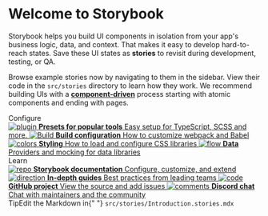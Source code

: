 
<Meta title="Example/Introduction" />
 
<style>{`
  .subheading {
    --mediumdark: '#999999';
    font-weight: 900;
    font-size: 13px;
    color: #999;
    letter-spacing: 6px;
    line-height: 24px;
    text-transform: uppercase;
    margin-bottom: 12px;
    margin-top: 40px;
  }

.link-list {
display: grid;
grid-template-columns: 1fr;
grid-template-rows: 1fr 1fr;
row-gap: 10px;
}

@media (min-width: 620px) {
.link-list {
row-gap: 20px;
column-gap: 20px;
grid-template-columns: 1fr 1fr;
}
}

@media all and (-ms-high-contrast:none) {
.link-list {
display: -ms-grid;
-ms-grid-columns: 1fr 1fr;
-ms-grid-rows: 1fr 1fr;
}
}

.link-item {
display: block;
padding: 20px 30px 20px 15px;
border: 1px solid #00000010;
border-radius: 5px;
transition: background 150ms ease-out, border 150ms ease-out, transform 150ms ease-out;
color: #333333;
display: flex;
align-items: flex-start;
}

.link-item:hover {
border-color: #1EA7FD50;
transform: translate3d(0, -3px, 0);
box-shadow: rgba(0, 0, 0, 0.08) 0 3px 10px 0;
}

.link-item:active {
border-color: #1EA7FD;
transform: translate3d(0, 0, 0);
}

.link-item strong {
font-weight: 700;
display: block;
margin-bottom: 2px;
}

.link-item img {
height: 40px;
width: 40px;
margin-right: 15px;
flex: none;
}

.link-item span {
font-size: 14px;
line-height: 20px;
}

.tip {
display: inline-block;
border-radius: 1em;
font-size: 11px;
line-height: 12px;
font-weight: 700;
background: #E7FDD8;
color: #66BF3C;
padding: 4px 12px;
margin-right: 10px;
vertical-align: top;
}

.tip-wrapper {
font-size: 13px;
line-height: 20px;
margin-top: 40px;
margin-bottom: 40px;
}

.tip-wrapper code {
font-size: 12px;
display: inline-block;
}

`}</style>

# Welcome to Storybook

Storybook helps you build UI components in isolation from your app's business logic, data, and context.
That makes it easy to develop hard-to-reach states. Save these UI states as **stories** to revisit during development, testing, or QA.

Browse example stories now by navigating to them in the sidebar.
View their code in the `src/stories` directory to learn how they work.
We recommend building UIs with a [**component-driven**](https://componentdriven.org) process starting with atomic components and ending with pages.

<div className="subheading">Configure</div>

<div className="link-list">
  <a
    className="link-item"
    href="https://storybook.js.org/docs/react/addons/addon-types"
    target="_blank"
  >
    <img src={Plugin} alt="plugin" />
    <span>
      <strong>Presets for popular tools</strong>
      Easy setup for TypeScript, SCSS and more.
    </span>
  </a>
  <a
    className="link-item"
    href="https://storybook.js.org/docs/react/configure/webpack"
    target="_blank"
  >
    <img src={StackAlt} alt="Build" />
    <span>
      <strong>Build configuration</strong>
      How to customize webpack and Babel
    </span>
  </a>
  <a
    className="link-item"
    href="https://storybook.js.org/docs/react/configure/styling-and-css"
    target="_blank"
  >
    <img src={Colors} alt="colors" />
    <span>
      <strong>Styling</strong>
      How to load and configure CSS libraries
    </span>
  </a>
  <a
    className="link-item"
    href="https://storybook.js.org/docs/react/get-started/setup#configure-storybook-for-your-stack"
    target="_blank"
  >
    <img src={Flow} alt="flow" />
    <span>
      <strong>Data</strong>
      Providers and mocking for data libraries
    </span>
  </a>
</div>

<div className="subheading">Learn</div>

<div className="link-list">
  <a className="link-item" href="https://storybook.js.org/docs" target="_blank">
    <img src={Repo} alt="repo" />
    <span>
      <strong>Storybook documentation</strong>
      Configure, customize, and extend
    </span>
  </a>
  <a
    className="link-item"
    href="https://storybook.js.org/tutorials/"
    target="_blank"
  >
    <img src={Direction} alt="direction" />
    <span>
      <strong>In-depth guides</strong>
      Best practices from leading teams
    </span>
  </a>
  <a
    className="link-item"
    href="https://github.com/storybookjs/storybook"
    target="_blank"
  >
    <img src={Code} alt="code" />
    <span>
      <strong>GitHub project</strong>
      View the source and add issues
    </span>
  </a>
  <a className="link-item" href="https://discord.gg/storybook" target="_blank">
    <img src={Comments} alt="comments" />
    <span>
      <strong>Discord chat</strong>
      Chat with maintainers and the community
    </span>
  </a>
</div>

<div className="tip-wrapper">
  <span className="tip">Tip</span>Edit the Markdown in{" "}
  <code>src/stories/Introduction.stories.mdx</code>
</div>
